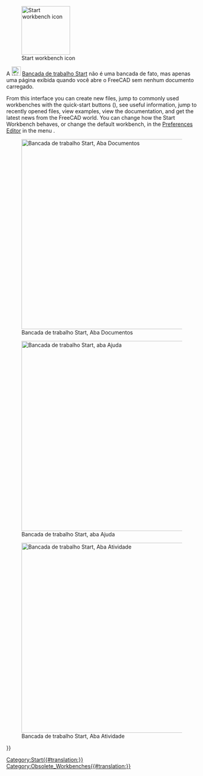 <languages/>

<div class="mw-translate-fuzzy">
{{Docnav
|[[Spreadsheet_Workbench/pt-br|Bancada de trabalho Spreadsheet]]
|[[Surface_Workbench/pt-br|Bancada de trabalho Surface]]
|IconL=Workbench_Spreadsheet.svg
|IconR=Workbench_Surface.svg
}}
</div>

{{VeryImportantMessage|The '''Start Workbench''' is no longer included after version 0.21.<br>
It has been replaced by the Start page that can be accessed via the [[Std_Help_Menu|Help menu]].}}

[[Image:Workbench_Start.svg|thumb|128px|Start workbench icon]]

A [[Image:Workbench_Start.svg|24px]] [[Start_Workbench/pt-br|Bancada de trabalho Start]] não é uma bancada de fato, mas apenas uma página exibida quando você abre o FreeCAD sem nenhum documento carregado.

From this interface you can create new files, jump to commonly used workbenches with the quick-start buttons ({{Version|1.0}}), see useful information, jump to recently opened files, view examples, view the documentation, and get the latest news from the FreeCAD world. You can change how the Start Workbench behaves, or change the default workbench, in the [[Preferences_Editor|Preferences Editor]] in the menu {{MenuCommand|Edit → Preferences → Start}}.

[[Image:Start_Documents.png|thumb|left|500px|Bancada de trabalho Start, Aba Documentos]]

[[Image:Start_Help.png|thumb|left|500px|Bancada de trabalho Start, aba Ajuda]]

[[Image:Start_Activity.png|thumb|left|500px|Bancada de trabalho Start, Aba Atividade]]


<div class="mw-translate-fuzzy">
{{Docnav
|[[Spreadsheet_Workbench/pt-br|Bancada de trabalho Spreadsheet]]
|[[Surface_Workbench/pt-br|Bancada de trabalho Surface]]
|IconL=Workbench_Spreadsheet.svg
|IconR=Workbench_Surface.svg
}}
</div>

{{Userdocnavi{{#translation:}}}}
[[Category:Start{{#translation:}}]]
[[Category:Obsolete_Workbenches{{#translation:}}]]